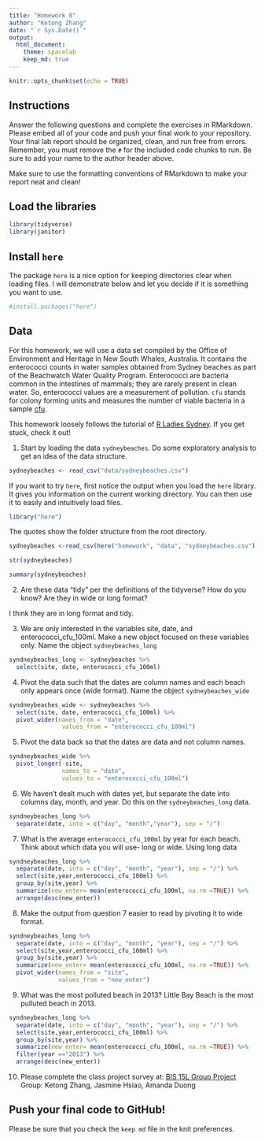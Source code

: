```yaml
---
title: "Homework 8"
author: "Ketong Zhang"
date: "`r Sys.Date()`"
output:
  html_document: 
    theme: spacelab
    keep_md: true
---
```


```r
knitr::opts_chunk$set(echo = TRUE)
```

## Instructions
Answer the following questions and complete the exercises in RMarkdown. Please embed all of your code and push your final work to your repository. Your final lab report should be organized, clean, and run free from errors. Remember, you must remove the `#` for the included code chunks to run. Be sure to add your name to the author header above.  

Make sure to use the formatting conventions of RMarkdown to make your report neat and clean!  

## Load the libraries
```r
library(tidyverse)
library(janitor)
``` 

## Install `here`
The package `here` is a nice option for keeping directories clear when loading files. I will demonstrate below and let you decide if it is something you want to use.  
```r
#install.packages("here")
```

## Data
For this homework, we will use a data set compiled by the Office of Environment and Heritage in New South Whales, Australia. It contains the enterococci counts in water samples obtained from Sydney beaches as part of the Beachwatch Water Quality Program. Enterococci are bacteria common in the intestines of mammals; they are rarely present in clean water. So, enterococci values are a measurement of pollution. `cfu` stands for colony forming units and measures the number of viable bacteria in a sample [cfu](https://en.wikipedia.org/wiki/Colony-forming_unit).   

This homework loosely follows the tutorial of [R Ladies Sydney](https://rladiessydney.org/). If you get stuck, check it out!  

1. Start by loading the data `sydneybeaches`. Do some exploratory analysis to get an idea of the data structure.
```r
sydneybeaches <- read_csv("data/sydneybeaches.csv")
```

If you want to try `here`, first notice the output when you load the `here` library. It gives you information on the current working directory. You can then use it to easily and intuitively load files.
```r
library("here")
```

The quotes show the folder structure from the root directory.
```r
sydneybeaches <-read_csv(here("homework", "data", "sydneybeaches.csv")) %>% clean_names()
```
```r
str(sydneybeaches)
```

```r
summary(sydneybeaches)
```

2. Are these data "tidy" per the definitions of the tidyverse? How do you know? Are they in wide or long format?

I think they are in long format and tidy.

3. We are only interested in the variables site, date, and enterococci_cfu_100ml. Make a new object focused on these variables only. Name the object `sydneybeaches_long`
```r
syndneybeaches_long <- sydneybeaches %>% 
  select(site, date, enterococci_cfu_100ml)
```


4. Pivot the data such that the dates are column names and each beach only appears once (wide format). Name the object `sydneybeaches_wide`
```r
syndneybeaches_wide <- sydneybeaches %>% 
  select(site, date, enterococci_cfu_100ml) %>% 
  pivot_wider(names_from = "date",
               values_from = "enterococci_cfu_100ml")
```

5. Pivot the data back so that the dates are data and not column names.
```r
syndneybeaches_wide %>% 
  pivot_longer(-site,
               names_to = "date",
               values_to = "enterococci_cfu_100ml")
```


6. We haven't dealt much with dates yet, but separate the date into columns day, month, and year. Do this on the `sydneybeaches_long` data.

```r
syndneybeaches_long %>% 
  separate(date, into = c("day", "month","year"), sep = "/")
```

7. What is the average `enterococci_cfu_100ml` by year for each beach. Think about which data you will use- long or wide.
Using long data
```r
syndneybeaches_long %>% 
  separate(date, into = c("day", "month", "year"), sep = "/") %>% 
  select(site,year,enterococci_cfu_100ml) %>% 
  group_by(site,year) %>% 
  summarize(new_enter= mean(enterococci_cfu_100ml, na.rm =TRUE)) %>% 
  arrange(desc(new_enter))
```

8. Make the output from question 7 easier to read by pivoting it to wide format.

```r
syndneybeaches_long %>% 
  separate(date, into = c("day", "month", "year"), sep = "/") %>% 
  select(site,year,enterococci_cfu_100ml) %>% 
  group_by(site,year) %>% 
  summarize(new_enter= mean(enterococci_cfu_100ml, na.rm =TRUE)) %>% 
  pivot_wider(names_from = "site",
              values_from = "new_enter")
```

9. What was the most polluted beach in 2013?
Little Bay Beach is the most pulluted beach in 2013.
```r
syndneybeaches_long %>% 
  separate(date, into = c("day", "month", "year"), sep = "/") %>% 
  select(site,year,enterococci_cfu_100ml) %>% 
  group_by(site,year) %>% 
  summarize(new_enter= mean(enterococci_cfu_100ml, na.rm =TRUE)) %>% 
  filter(year =="2013") %>% 
  arrange(desc(new_enter))
```


10. Please complete the class project survey at: [BIS 15L Group Project](https://forms.gle/H2j69Z3ZtbLH3efW6)
Group: Ketong Zhang, Jasmine Hsiao, Amanda Duong

## Push your final code to GitHub!
Please be sure that you check the `keep md` file in the knit preferences.   